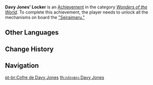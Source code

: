 {{Achievement Infobox
|title        = 
|id           = 81163
|order id     = 1149
|category     = Wonders of the World
|description  = Unlock all the mechanisms onboard the [["Seiraimaru"|"Seiraimaru."]]
|requirements = 
|primogems    = 5
|tracking     = 
|hidden       = 1
|topic        = 
|type         = Exploration
}}
'''Davy Jones' Locker''' is an [[Achievement]] in the category ''[[Wonders of the World]]''. To complete this achievement, the player needs to unlock all the mechanisms on board the [["Seiraimaru"|"Seiraimaru."]]
<!--
==Trivia==

==Video Guides==
{{EVT
|video1   = 
|caption1 = 
}}
-->
==Other Languages==
{{Other Languages
|en      = Davy Jones' Locker
|zhs     = 戴维・琼斯的箱子
|zhs_rm  = Dàiwéi Qióngsī de Xiāngzi
|zht     = 大衛・瓊斯的箱子
|zht_rm  = Dàwèi Qióngsī de Xiāngzi
|zh_tl   = 
|ja      = デイヴィ・ジョーンズの監獄
|ja_rm   = Deivi Joonzu no Kangoku
|ja_tl   = 
|ko      = 데이비・존스의 보물상자
|ko_rm   = Deibi Jonseu-ui Bomulsangja
|ko_tl   = Davy Jones' Treasure Box
|es      = El cofre de Davy Jones
|es_tl   = The Chest of Davy Jones
|fr      = Au fond de l'océan, avec Davy Jones
|fr_tl   = At the Bottom of the Ocean, With Davy Jones
|ru      = Рундук Дэви Джонса
|ru_tl   = Davy Jones' Locker
|th      = กล่องของ Davy Jones
|th_rm   = Klong khong Davy Jones
|th_tl   = 
|vi      = Chiếc Rương Của Davy Jones
|vi_tl   = 
|de      = Davy Jones’ Schließfach
|de_tl   = Davy Jones' Locker
|id      = Kotak Davy Jones
|id_tl   = Davy Jones' Box
|pt      = Cofre de Davy Jones
|pt_tl   = 
|tr      = Davy Jones'un Dolabı
|tr_tl   = 
|it      = Lo scrigno di Davy Jones
|it_tl   = 
}}

==Change History==
{{Change History|2.1}}
<!--
==References==
{{Reflist}}
-->
==Navigation==
{{Achievement Navbox|Wonders of the World|Exploration}}

[[pt-br:Cofre de Davy Jones]]
[[th:กล่องของ Davy Jones]]